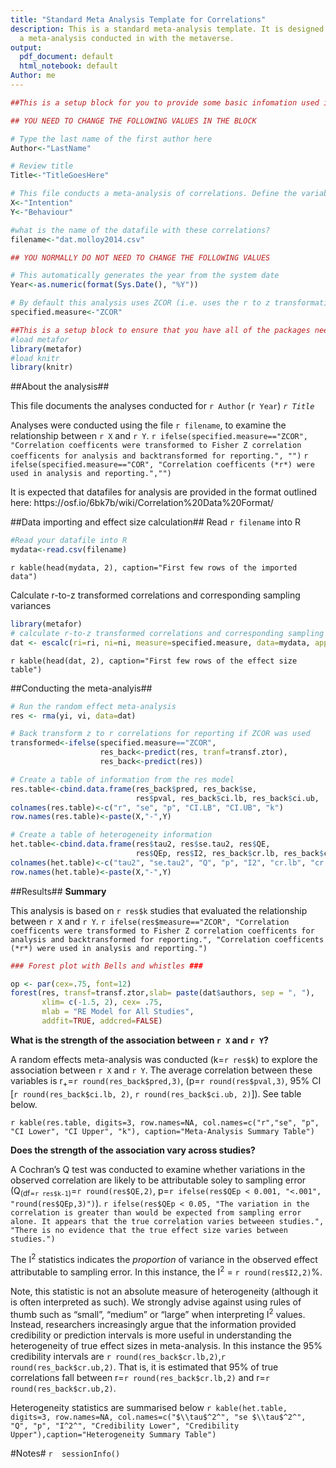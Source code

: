 ```yaml
---
title: "Standard Meta Analysis Template for Correlations"
description: This is a standard meta-analysis template. It is designed to document
  a meta-analysis conducted in with the metaverse.
output:
  pdf_document: default
  html_notebook: default
Author: me
---
```


```r
##This is a setup block for you to provide some basic infomation used in other parts of the document

## YOU NEED TO CHANGE THE FOLLOWING VALUES IN THE BLOCK

# Type the last name of the first author here
Author<-"LastName"

# Review title
Title<-"TitleGoesHere"

# This file conducts a meta-analysis of correlations. Define the variable names for the relationship of interest
X<-"Intention"
Y<-"Behaviour"

#what is the name of the datafile with these correlations?
filename<-"dat.molloy2014.csv"

```

```r
## YOU NORMALLY DO NOT NEED TO CHANGE THE FOLLOWING VALUES

# This automatically generates the year from the system date
Year<-as.numeric(format(Sys.Date(), "%Y"))

# By default this analysis uses ZCOR (i.e. uses the r to z transformation) to conduct the analysis. You can change it here but only if you understand what you're doing
specified.measure<-"ZCOR"

##This is a setup block to ensure that you have all of the packages needed for the analyses below. You can add additional packages if required
#load metafor
library(metafor)
#load knitr
library(knitr)
```

##About the analysis##

This file documents the analyses conducted for `r Author` (`r Year`) *`r Title`*

Analyses were conducted using the file `r filename`, to examine the relationship between `r X` and `r Y`. `r ifelse(specified.measure=="ZCOR", "Correlation coefficents were transformed to Fisher Z correlation coefficents for analysis and backtransformed for reporting.", "")` `r ifelse(specified.measure=="COR", "Correlation coefficents (*r*) were used in analysis and reporting.","")`

It is expected that datafiles for analysis are provided in the format outlined here: https://osf.io/6bk7b/wiki/Correlation%20Data%20Format/

##Data importing and effect size calculation##
Read `r filename` into R
```r
#Read your datafile into R
mydata<-read.csv(filename)
```
`r kable(head(mydata, 2), caption="First few rows of the imported data")`

Calculate r-to-z transformed correlations and corresponding sampling variances
```r
library(metafor)
# calculate r-to-z transformed correlations and corresponding sampling variances
dat <- escalc(ri=ri, ni=ni, measure=specified.measure, data=mydata, append=TRUE)
```
`r kable(head(dat, 2), caption="First few rows of the effect size table")`

##Conducting the meta-analyis##
```r
# Run the random effect meta-analysis
res <- rma(yi, vi, data=dat)

# Back transform z to r correlations for reporting if ZCOR was used
transformed<-ifelse(specified.measure=="ZCOR", 
                    res_back<-predict(res, tranf=transf.ztor), 
                    res_back<-predict(res))

# Create a table of information from the res model
res.table<-cbind.data.frame(res_back$pred, res_back$se, 
                            res$pval, res_back$ci.lb, res_back$ci.ub,  res$k)
colnames(res.table)<-c("r", "se", "p", "CI.LB", "CI.UB", "k")
row.names(res.table)<-paste(X,"-",Y)

# Create a table of heterogeneity information
het.table<-cbind.data.frame(res$tau2, res$se.tau2, res$QE, 
                            res$QEp, res$I2, res_back$cr.lb, res_back$cr.ub)
colnames(het.table)<-c("tau2", "se.tau2", "Q", "p", "I2", "cr.lb", "cr.ub")
row.names(het.table)<-paste(X,"-",Y)
```

##Results##
**Summary**

This analysis is based on `r res$k` studies that evaluated the relationship between `r X` and `r Y`. `r ifelse(res$measure=="ZCOR", "Correlation coefficents were transformed to Fisher Z correlation coefficents for analysis and backtransformed for reporting.", "Correlation coefficents (*r*) were used in analysis and reporting.")`

```r
### Forest plot with Bells and whistles ###

op <- par(cex=.75, font=12)
forest(res, transf=transf.ztor,slab= paste(dat$authors, sep = ", "),
       xlim= c(-1.5, 2), cex= .75,
       mlab = "RE Model for All Studies",
       addfit=TRUE, addcred=FALSE)
```

**What is the strength of the association between `r X` and `r Y`?**

A random effects meta-analysis was conducted (k=`r res$k`) to explore the association between `r X` and `r Y`. The average correlation between these variables is r~+~=`r round(res_back$pred,3)`, (p=`r round(res$pval,3)`, 95% CI [`r round(res_back$ci.lb, 2)`, `r round(res_back$ci.ub, 2)`]). See table below.

`r kable(res.table, digits=3, row.names=NA, col.names=c("r","se", "p", "CI Lower", "CI Upper", "k"), caption="Meta-Analysis Summary Table")`

**Does the strength of the association vary across studies?**

A Cochran's Q test was conducted to examine whether variations in the observed correlation are likely to be attributable soley to sampling error (Q~(df=`r res$k-1`)~=`r round(res$QE,2)`, p=`r ifelse(res$QEp < 0.001, "<.001", "round(res$QEp,3)")`). `r ifelse(res$QEp < 0.05, "The variation in the correlation is greater than would be expected from sampling error alone. It appears that the true correlation varies betweeen studies.", "There is no evidence that the true effect size varies between studies.")`

The I^2^ statistics indicates the *proportion* of variance in the observed effect attributable to sampling error. In this instance, the I^2^ = `r round(res$I2,2)`%. 

Note, this statistic is not an absolute measure of heterogeneity (although it is often interpreted as such). We strongly advise against using rules of thumb such as "small", "medium" or "large" when interpreting I^2^ values. Instead, researchers increasingly argue that the information provided credibility or prediction intervals is more useful in understanding the heterogeneity of true effect sizes in meta-analysis. In this instance the 95% credibility intervals are `r round(res_back$cr.lb,2)`,`r round(res_back$cr.ub,2)`. That is, it is estimated that 95% of true correlations fall between r=`r round(res_back$cr.lb,2)` and r=`r round(res_back$cr.ub,2)`.

Heterogeneity statistics are summarised below
`r kable(het.table, digits=3, row.names=NA, col.names=c("$\\tau$^2^", "se $\\tau$^2^", "Q", "p", "I^2^", "Credibility Lower", "Credibility Upper"),caption="Heterogeneity Summary Table")`

\newpage
#Notes#
 ```r
 sessionInfo()
 ``` 
